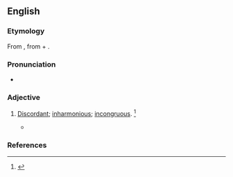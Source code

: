 ==English==

===Etymology===
From {{etyl|la|en}} {{m|la|absonus}}, from {{m|la|ab-||away}} + {{m|la|sonus||sound}}.

===Pronunciation===
* {{a|US}} {{IPA|/ˈæb.sə.nəs/|lang=en}}

===Adjective===
{{en-adj}}

# {{lb|en|obsolete}} [[discordant|Discordant]]; [[inharmonious]]; [[incongruous]]. {{defdate|Attested from the early 17<sup>th</sup> century until the mid 18<sup>th</sup> century.}}<ref name=SOED>{{R:SOED5|page=9}}</ref>
#* {{quote-book|lang=en|title=Scepsis Scientifica|author=Joseph Glanville|passage='''absonous''' to our reason|year=1665}}

===References===
<references/>